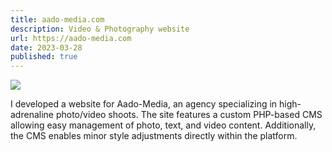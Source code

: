 ```yaml
---
title: aado-media.com
description: Video & Photography website
url: https://aado-media.com
date: 2023-03-28
published: true
---
```


[![](/aadomedia.png)](https://aado-media.com)



I developed a website for Aado-Media, an agency specializing in high-adrenaline photo/video shoots.
The site features a custom PHP-based CMS allowing easy management of photo, text, 
and video content. Additionally, the CMS enables minor style adjustments directly within the platform.
